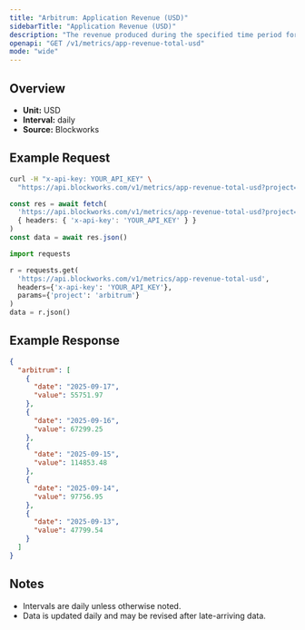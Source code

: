 ```yaml
---
title: "Arbitrum: Application Revenue (USD)"
sidebarTitle: "Application Revenue (USD)"
description: "The revenue produced during the specified time period for given blockchain."
openapi: "GET /v1/metrics/app-revenue-total-usd"
mode: "wide"
---
```


## Overview

- **Unit:** USD
- **Interval:** daily
- **Source:** Blockworks

## Example Request

<CodeGroup>

```bash cURL
curl -H "x-api-key: YOUR_API_KEY" \
  "https://api.blockworks.com/v1/metrics/app-revenue-total-usd?project=arbitrum"
```

```typescript TypeScript
const res = await fetch(
  'https://api.blockworks.com/v1/metrics/app-revenue-total-usd?project=arbitrum',
  { headers: { 'x-api-key': 'YOUR_API_KEY' } }
)
const data = await res.json()
```

```python Python
import requests

r = requests.get(
  'https://api.blockworks.com/v1/metrics/app-revenue-total-usd',
  headers={'x-api-key': 'YOUR_API_KEY'},
  params={'project': 'arbitrum'}
)
data = r.json()
```

</CodeGroup>

## Example Response

```json
{
  "arbitrum": [
    {
      "date": "2025-09-17",
      "value": 55751.97
    },
    {
      "date": "2025-09-16",
      "value": 67299.25
    },
    {
      "date": "2025-09-15",
      "value": 114853.48
    },
    {
      "date": "2025-09-14",
      "value": 97756.95
    },
    {
      "date": "2025-09-13",
      "value": 47799.54
    }
  ]
}
```

## Notes
- Intervals are daily unless otherwise noted.
- Data is updated daily and may be revised after late-arriving data.